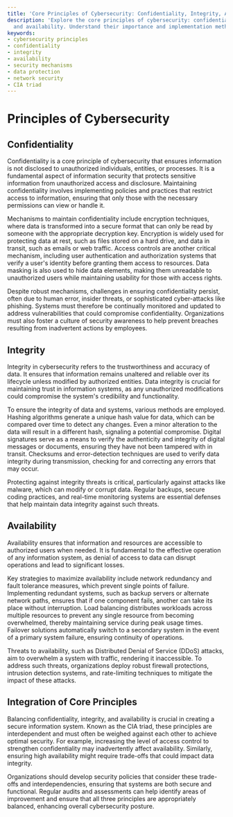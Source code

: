 ```yaml
---
title: 'Core Principles of Cybersecurity: Confidentiality, Integrity, Availability'
description: 'Explore the core principles of cybersecurity: confidentiality, integrity,
  and availability. Understand their importance and implementation methods.'
keywords:
- cybersecurity principles
- confidentiality
- integrity
- availability
- security mechanisms
- data protection
- network security
- CIA triad
---
```


# Principles of Cybersecurity

## Confidentiality

Confidentiality is a core principle of cybersecurity that ensures information is not disclosed to unauthorized individuals, entities, or processes. It is a fundamental aspect of information security that protects sensitive information from unauthorized access and disclosure. Maintaining confidentiality involves implementing policies and practices that restrict access to information, ensuring that only those with the necessary permissions can view or handle it.

Mechanisms to maintain confidentiality include encryption techniques, where data is transformed into a secure format that can only be read by someone with the appropriate decryption key. Encryption is widely used for protecting data at rest, such as files stored on a hard drive, and data in transit, such as emails or web traffic. Access controls are another critical mechanism, including user authentication and authorization systems that verify a user's identity before granting them access to resources. Data masking is also used to hide data elements, making them unreadable to unauthorized users while maintaining usability for those with access rights.

Despite robust mechanisms, challenges in ensuring confidentiality persist, often due to human error, insider threats, or sophisticated cyber-attacks like phishing. Systems must therefore be continually monitored and updated to address vulnerabilities that could compromise confidentiality. Organizations must also foster a culture of security awareness to help prevent breaches resulting from inadvertent actions by employees.

## Integrity

Integrity in cybersecurity refers to the trustworthiness and accuracy of data. It ensures that information remains unaltered and reliable over its lifecycle unless modified by authorized entities. Data integrity is crucial for maintaining trust in information systems, as any unauthorized modifications could compromise the system's credibility and functionality.

To ensure the integrity of data and systems, various methods are employed. Hashing algorithms generate a unique hash value for data, which can be compared over time to detect any changes. Even a minor alteration to the data will result in a different hash, signaling a potential compromise. Digital signatures serve as a means to verify the authenticity and integrity of digital messages or documents, ensuring they have not been tampered with in transit. Checksums and error-detection techniques are used to verify data integrity during transmission, checking for and correcting any errors that may occur.

Protecting against integrity threats is critical, particularly against attacks like malware, which can modify or corrupt data. Regular backups, secure coding practices, and real-time monitoring systems are essential defenses that help maintain data integrity against such threats.

## Availability

Availability ensures that information and resources are accessible to authorized users when needed. It is fundamental to the effective operation of any information system, as denial of access to data can disrupt operations and lead to significant losses.

Key strategies to maximize availability include network redundancy and fault tolerance measures, which prevent single points of failure. Implementing redundant systems, such as backup servers or alternate network paths, ensures that if one component fails, another can take its place without interruption. Load balancing distributes workloads across multiple resources to prevent any single resource from becoming overwhelmed, thereby maintaining service during peak usage times. Failover solutions automatically switch to a secondary system in the event of a primary system failure, ensuring continuity of operations.

Threats to availability, such as Distributed Denial of Service (DDoS) attacks, aim to overwhelm a system with traffic, rendering it inaccessible. To address such threats, organizations deploy robust firewall protections, intrusion detection systems, and rate-limiting techniques to mitigate the impact of these attacks.

## Integration of Core Principles

Balancing confidentiality, integrity, and availability is crucial in creating a secure information system. Known as the CIA triad, these principles are interdependent and must often be weighed against each other to achieve optimal security. For example, increasing the level of access control to strengthen confidentiality may inadvertently affect availability. Similarly, ensuring high availability might require trade-offs that could impact data integrity.

Organizations should develop security policies that consider these trade-offs and interdependencies, ensuring that systems are both secure and functional. Regular audits and assessments can help identify areas of improvement and ensure that all three principles are appropriately balanced, enhancing overall cybersecurity posture.